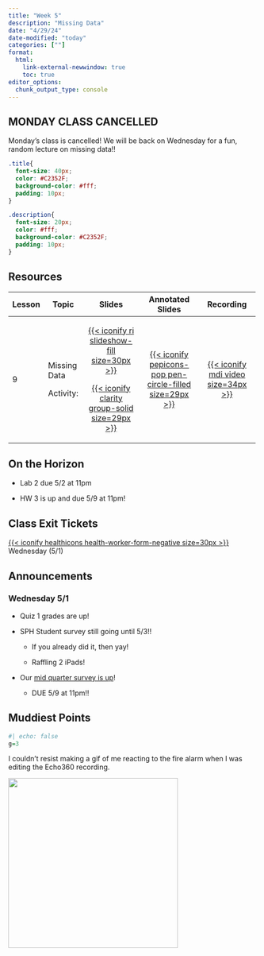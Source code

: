 ```yaml
---
title: "Week 5"
description: "Missing Data"
date: "4/29/24"
date-modified: "today"
categories: [""]
format: 
  html:
    link-external-newwindow: true
    toc: true
editor_options: 
  chunk_output_type: console
---
```


::: callout-important
## MONDAY CLASS CANCELLED

Monday's class is cancelled! We will be back on Wednesday for a fun, random lecture on missing data!!
:::

```css
.title{
  font-size: 40px;
  color: #C2352F;
  background-color: #fff;
  padding: 10px;
}

.description{
  font-size: 20px;
  color: #fff;
  background-color: #C2352F;
  padding: 10px;
}
```

## Resources

+---------+--------------+----------------------------------------------------------------------------------------------------------------------------+-------------------------------------------------------------------------------------------------------------------------------------------+----------------------------------------------------------------------------------------------------------------------------------------+
| Lesson  | Topic        | Slides                                                                                                                     | Annotated Slides                                                                                                                          | Recording                                                                                                                              |
+=========+==============+:==========================================================================================================================:+:=========================================================================================================================================:+:======================================================================================================================================:+
| 9       | Missing Data | [[{{< iconify ri slideshow-fill size=30px >}}](/lectures/09_Missing_data/09_Missing_data.pdf)]{style="color:#f8f5f0;"}     | [[{{< iconify pepicons-pop pen-circle-filled size=29px >}}](/lectures/09_Missing_data/09_Missing_data_notes.pdf)]{style="color:#f8f5f0;"} | [[{{< iconify mdi video size=34px >}}](https://echo360.org/media/6ef21281-6334-4139-ab89-0809aefa370b/public)]{style="color:#f8f5f0;"} |
|         |              |                                                                                                                            |                                                                                                                                           |                                                                                                                                        |
|         | Activity:    | [[{{< iconify clarity group-solid size=29px >}}](/lectures/09_Missing_data/09_Activity_dogs.pptx)]{style="color:#f8f5f0;"} |                                                                                                                                           |                                                                                                                                        |
+---------+--------------+----------------------------------------------------------------------------------------------------------------------------+-------------------------------------------------------------------------------------------------------------------------------------------+----------------------------------------------------------------------------------------------------------------------------------------+

## On the Horizon

-   Lab 2 due 5/2 at 11pm

-   HW 3 is up and due 5/9 at 11pm!

## Class Exit Tickets

[[{{< iconify healthicons health-worker-form-negative size=30px >}}](https://forms.office.com/Pages/ResponsePage.aspx?id=V3lz4rj6fk2U9pvWr59xWFMopmPUjRtDiHLswhgacNhUOUZTWFJNWDdHVDM3UFAwU0M4OFBYODQ1SC4u)]{style="color:#f8f5f0;"} Wednesday (5/1)

## Announcements

### Wednesday 5/1

-   Quiz 1 grades are up!

-   SPH Student survey still going until 5/3!!

    -   If you already did it, then yay!

    -   Raffling 2 iPads!

-   Our [mid quarter survey is up](https://forms.office.com/Pages/ResponsePage.aspx?id=V3lz4rj6fk2U9pvWr59xWFMopmPUjRtDiHLswhgacNhUOEZVVERIT1NaVVk3R0ZHRTFZQlIyOE1VVS4u)!

    -   DUE 5/9 at 11pm!!

## Muddiest Points

```r
#| echo: false
g=3
```

I couldn't resist making a gif of me reacting to the fire alarm when I was editing the Echo360 recording.

![](/images/fire_alarm.gif){width="342"}

## 
